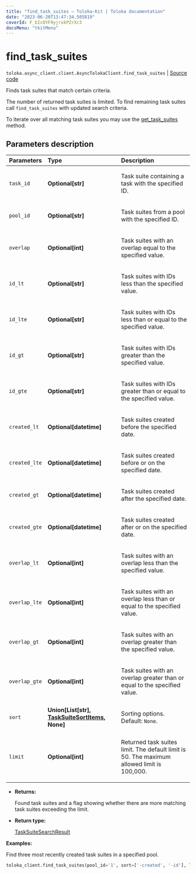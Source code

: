 ```yaml
---
title: "find_task_suites — Toloka-Kit | Toloka documentation"
date: "2023-06-20T13:47:34.505819"
coverId: F_bIcOYF9yjrxkPZrXc3
docsMenu: "tkitMenu"
---
```


# find_task_suites

`toloka.async_client.client.AsyncTolokaClient.find_task_suites` | [Source code](https://github.com/Toloka/toloka-kit/blob/v1.2.0/src/client/__init__.py#L0)

Finds task suites that match certain criteria.

The number of returned task suites is limited. To find remaining task suites call `find_task_suites` with updated search criteria.

To iterate over all matching task suites you may use the [get_task_suites](/docs/toloka-kit/reference/toloka.client.TolokaClient.get_task_suites) method.

## Parameters description

| Parameters | Type | Description |
| :----------| :----| :-----------|
`task_id`|**Optional\[str\]**|<p>Task suite containing a task with the specified ID.</p>
`pool_id`|**Optional\[str\]**|<p>Task suites from a pool with the specified ID.</p>
`overlap`|**Optional\[int\]**|<p>Task suites with an overlap equal to the specified value.</p>
`id_lt`|**Optional\[str\]**|<p>Task suites with IDs less than the specified value.</p>
`id_lte`|**Optional\[str\]**|<p>Task suites with IDs less than or equal to the specified value.</p>
`id_gt`|**Optional\[str\]**|<p>Task suites with IDs greater than the specified value.</p>
`id_gte`|**Optional\[str\]**|<p>Task suites with IDs greater than or equal to the specified value.</p>
`created_lt`|**Optional\[datetime\]**|<p>Task suites created before the specified date.</p>
`created_lte`|**Optional\[datetime\]**|<p>Task suites created before or on the specified date.</p>
`created_gt`|**Optional\[datetime\]**|<p>Task suites created after the specified date.</p>
`created_gte`|**Optional\[datetime\]**|<p>Task suites created after or on the specified date.</p>
`overlap_lt`|**Optional\[int\]**|<p>Task suites with an overlap less than the specified value.</p>
`overlap_lte`|**Optional\[int\]**|<p>Task suites with an overlap less than or equal to the specified value.</p>
`overlap_gt`|**Optional\[int\]**|<p>Task suites with an overlap greater than the specified value.</p>
`overlap_gte`|**Optional\[int\]**|<p>Task suites with an overlap greater than or equal to the specified value.</p>
`sort`|**Union\[List\[str\], [TaskSuiteSortItems](/docs/toloka-kit/reference/toloka.client.search_requests.TaskSuiteSortItems), None\]**|<p>Sorting options. Default: `None`.</p>
`limit`|**Optional\[int\]**|<p>Returned task suites limit. The default limit is 50. The maximum allowed limit is 100,000.</p>

* **Returns:**

  Found task suites and a flag showing whether there are more matching task suites exceeding the limit.

* **Return type:**

  [TaskSuiteSearchResult](/docs/toloka-kit/reference/toloka.client.search_results.TaskSuiteSearchResult)

**Examples:**

Find three most recently created task suites in a specified pool.

```python
toloka_client.find_task_suites(pool_id='1', sort=['-created', '-id'], limit=3)
```